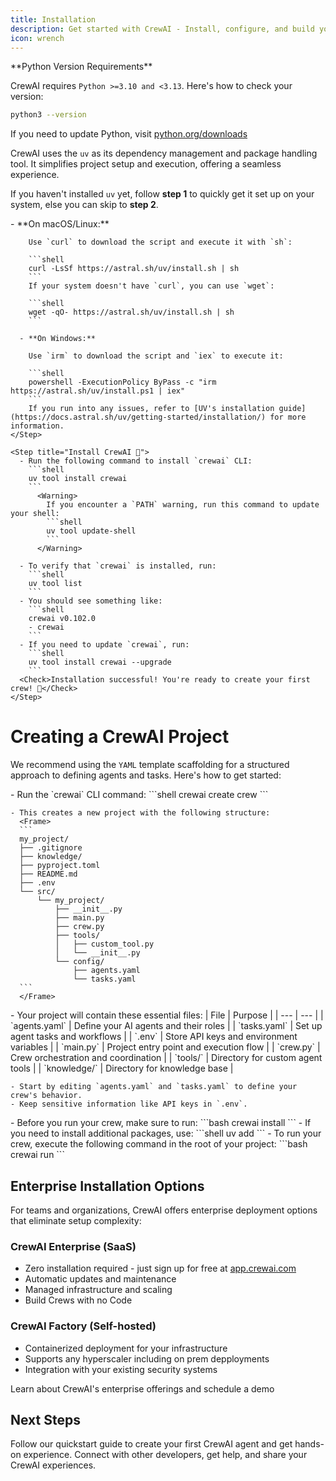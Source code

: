 ```yaml
---
title: Installation
description: Get started with CrewAI - Install, configure, and build your first AI crew
icon: wrench
---
```


<Note>
  **Python Version Requirements**

  CrewAI requires `Python >=3.10 and <3.13`. Here's how to check your version:
  ```bash
  python3 --version
  ```

  If you need to update Python, visit [python.org/downloads](https://python.org/downloads)
</Note>

CrewAI uses the `uv` as its dependency management and package handling tool. It simplifies project setup and execution, offering a seamless experience.

If you haven't installed `uv` yet, follow **step 1** to quickly get it set up on your system, else you can skip to **step 2**.

<Steps>
    <Step title="Install uv">
      - **On macOS/Linux:**

        Use `curl` to download the script and execute it with `sh`:

        ```shell
        curl -LsSf https://astral.sh/uv/install.sh | sh
        ```
        If your system doesn't have `curl`, you can use `wget`:

        ```shell
        wget -qO- https://astral.sh/uv/install.sh | sh
        ```

      - **On Windows:**

        Use `irm` to download the script and `iex` to execute it:

        ```shell
        powershell -ExecutionPolicy ByPass -c "irm https://astral.sh/uv/install.ps1 | iex"
        ```
        If you run into any issues, refer to [UV's installation guide](https://docs.astral.sh/uv/getting-started/installation/) for more information.
    </Step>

    <Step title="Install CrewAI 🚀">
      - Run the following command to install `crewai` CLI:
        ```shell
        uv tool install crewai
        ```
          <Warning>
            If you encounter a `PATH` warning, run this command to update your shell:
            ```shell
            uv tool update-shell
            ```
          </Warning>

      - To verify that `crewai` is installed, run:
        ```shell
        uv tool list
        ```
      - You should see something like:
        ```shell
        crewai v0.102.0
        - crewai
        ```
      - If you need to update `crewai`, run:
        ```shell
        uv tool install crewai --upgrade
        ```
      <Check>Installation successful! You're ready to create your first crew! 🎉</Check>
    </Step>
</Steps>

# Creating a CrewAI Project

We recommend using the `YAML` template scaffolding for a structured approach to defining agents and tasks. Here's how to get started:

<Steps>
  <Step title="Generate Project Scaffolding">
    - Run the `crewai` CLI command:
      ```shell
      crewai create crew <your_project_name>
      ```

    - This creates a new project with the following structure:
      <Frame>
      ```
      my_project/
      ├── .gitignore
      ├── knowledge/
      ├── pyproject.toml
      ├── README.md
      ├── .env
      └── src/
          └── my_project/
              ├── __init__.py
              ├── main.py
              ├── crew.py
              ├── tools/
              │   ├── custom_tool.py
              │   └── __init__.py
              └── config/
                  ├── agents.yaml
                  └── tasks.yaml
      ```
      </Frame>
  </Step>

  <Step title="Customize Your Project">
    - Your project will contain these essential files:
      | File | Purpose |
      | --- | --- |
      | `agents.yaml` | Define your AI agents and their roles |
      | `tasks.yaml` | Set up agent tasks and workflows |
      | `.env` | Store API keys and environment variables |
      | `main.py` | Project entry point and execution flow |
      | `crew.py` | Crew orchestration and coordination |
      | `tools/` | Directory for custom agent tools |
      | `knowledge/` | Directory for knowledge base |

    - Start by editing `agents.yaml` and `tasks.yaml` to define your crew's behavior.
    - Keep sensitive information like API keys in `.env`.
  </Step>

  <Step title="Run your Crew">
    - Before you run your crew, make sure to run:
      ```bash
      crewai install
      ```
    - If you need to install additional packages, use:
      ```shell
      uv add <package-name>
      ```
    - To run your crew, execute the following command in the root of your project:
      ```bash
      crewai run
      ```
  </Step>
</Steps>

## Enterprise Installation Options

<Note type="info">
For teams and organizations, CrewAI offers enterprise deployment options that eliminate setup complexity:

### CrewAI Enterprise (SaaS)
- Zero installation required - just sign up for free at [app.crewai.com](https://app.crewai.com)
- Automatic updates and maintenance
- Managed infrastructure and scaling
- Build Crews with no Code

### CrewAI Factory (Self-hosted)
- Containerized deployment for your infrastructure
- Supports any hyperscaler including on prem depployments
- Integration with your existing security systems

<Card title="Explore Enterprise Options" icon="building" href="https://crewai.com/enterprise">
  Learn about CrewAI's enterprise offerings and schedule a demo
</Card>
</Note>

## Next Steps

<CardGroup cols={2}>
  <Card
    title="Build Your First Agent"
    icon="code"
    href="/quickstart"
  >
    Follow our quickstart guide to create your first CrewAI agent and get hands-on experience.
  </Card>
  <Card
    title="Join the Community"
    icon="comments"
    href="https://community.crewai.com"
  >
    Connect with other developers, get help, and share your CrewAI experiences.
  </Card>
</CardGroup>
